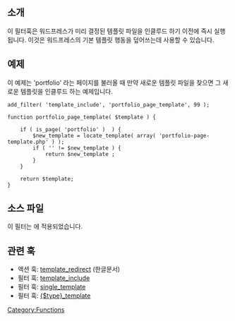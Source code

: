{{Languages|
{{en|Plugin_API/Filter_Reference/template_include}}
{{ko|Plugin_API/Filter_Reference/template_include}}
}}
== 소개 ==
이 필터훅은 워드프레스가 미리 결정된 템플릿 파일을 인클루드 하기 이전에 즉시 실행됩니다. 이것은 워드프레스의 기본 템플릿 행동을 덮어쓰는데 사용할 수 있습니다.

== 예제 ==
이 예제는 'portfolio' 라는 페이지를 불러올 때 만약 새로운 템플릿 파일을 찾으면 그 새로운 템플릿을 인클루드 하는 예제입니다.

<pre>
add_filter( 'template_include', 'portfolio_page_template', 99 );

function portfolio_page_template( $template ) {

	if ( is_page( 'portfolio' )  ) {
		$new_template = locate_template( array( 'portfolio-page-template.php' ) );
		if ( '' != $new_template ) {
			return $new_template ;
		}
	}

	return $template;
}
</pre>

== 소스 파일 ==

이 필터는 {{Trac|wp-includes/template-loader.php}}에 적용되었습니다.

== 관련 훅 ==
* 액션 훅: [[ko:Plugin_API/Action_Reference/template_redirect|template_redirect]] (한글문서)
* 필터 훅: [[Plugin_API/Filter_Reference/template_include|template_include]]
* 필터 훅: [[Plugin_API/Filter_Reference/single_template|single_template]]
* 필터 훅: [[Filter_Reference/type_template|{$type}_template]]

{{Tag Footer}}

[[Category:Functions]]